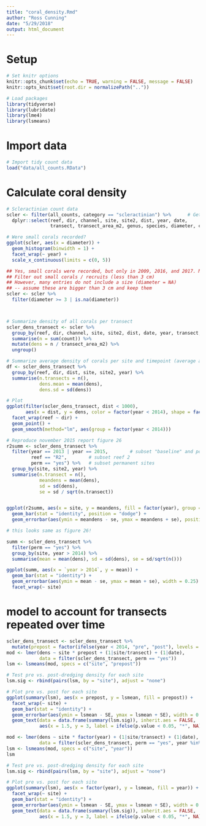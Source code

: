 ```yaml
---
title: "coral_density.Rmd"
author: "Ross Cunning"
date: "5/29/2018"
output: html_document
---
```


# Setup

```r
# Set knitr options
knitr::opts_chunk$set(echo = TRUE, warning = FALSE, message = FALSE)
knitr::opts_knit$set(root.dir = normalizePath(".."))
```

```r
# Load packages
library(tidyverse)
library(lubridate)
library(lme4)
library(lsmeans)
```

# Import data

```r
# Import tidy count data
load("data/all_counts.RData")
```

# Calculate coral density
```r
# Scleractinian count data
scler <- filter(all_counts, category == "scleractinian") %>%      # Get scleractinians only
  dplyr::select(reef, dir, channel, site, site2, dist, year, date,       # Reorder columns
                transect, transect_area_m2, genus, species, diameter, count, perm)

# Were small corals recorded?
ggplot(scler, aes(x = diameter)) + 
  geom_histogram(binwidth = 1) + 
  facet_wrap(~ year) +
  scale_x_continuous(limits = c(0, 5))

## Yes, small corals were recorded, but only in 2009, 2016, and 2017. Must filter out.
## Filter out small corals / recruits (less than 3 cm)
## However, many entries do not include a size (diameter = NA)
## -- assume these are bigger than 3 cm and keep them
scler <- scler %>%
  filter(diameter >= 3 | is.na(diameter))



# Summarize density of all corals per transect
scler_dens_transect <- scler %>%
  group_by(reef, dir, channel, site, site2, dist, date, year, transect, transect_area_m2, perm) %>%
  summarise(n = sum(count)) %>%
  mutate(dens = n / transect_area_m2) %>%
  ungroup()

# Summarize average density of corals per site and timepoint (average across transects)
df <- scler_dens_transect %>%
  group_by(reef, dir, dist, site, site2, year) %>%
  summarise(n.transects = n(),
            dens.mean = mean(dens),
            dens.sd = sd(dens))

# Plot
ggplot(filter(scler_dens_transect, dist < 1000), 
       aes(x = dist, y = dens, color = factor(year < 2014), shape = factor(year))) + 
  facet_wrap(reef ~ dir) +
  geom_point() +
  geom_smooth(method="lm", aes(group = factor(year < 2014)))
```

```r
# Reproduce november 2015 report figure 26
r2summ <- scler_dens_transect %>%
  filter(year == 2013 | year == 2015,        # subset "baseline" and post-construction
         reef == "R2",        # subset reef 2
         perm == "yes") %>%   # subset permanent sites
  group_by(site, site2, year) %>%
  summarise(n.transect = n(),
            meandens = mean(dens),
            sd = sd(dens),
            se = sd / sqrt(n.transect))


ggplot(r2summ, aes(x = site, y = meandens, fill = factor(year), group = factor(year))) + 
  geom_bar(stat = "identity", position = "dodge") +
  geom_errorbar(aes(ymin = meandens - se, ymax = meandens + se), position = "dodge")

# this looks same as figure 26!
```

```r
summ <- scler_dens_transect %>%
  filter(perm == "yes") %>%
  group_by(site, year > 2014) %>%
  summarise(mean = mean(dens), sd = sd(dens), se = sd/sqrt(n()))

ggplot(summ, aes(x = `year > 2014`, y = mean)) + 
  geom_bar(stat = "identity") +
  geom_errorbar(aes(ymin = mean - se, ymax = mean + se), width = 0.25) +
  facet_wrap(~ site)

```



# model to account for transects repeated over time
```r
scler_dens_transect <- scler_dens_transect %>% 
  mutate(prepost = factor(ifelse(year < 2014, "pre", "post"), levels = c("pre", "post")))
mod <- lmer(dens ~ site * prepost + (1|site/transect) + (1|date), 
            data = filter(scler_dens_transect, perm == "yes"))
lsm <- lsmeans(mod, specs = c("site", "prepost"))

# Test pre vs. post-dredging density for each site
lsm.sig <- rbind(pairs(lsm, by = "site"), adjust = "none")

# Plot pre vs. post for each site
ggplot(summary(lsm), aes(x = prepost, y = lsmean, fill = prepost)) + 
  facet_wrap(~ site) +
  geom_bar(stat = "identity") +
  geom_errorbar(aes(ymin = lsmean - SE, ymax = lsmean + SE), width = 0.2, lwd = 0.3) +
  geom_text(data = data.frame(summary(lsm.sig)), inherit.aes = FALSE,
            aes(x = 1.5, y = 3, label = ifelse(p.value < 0.05, "*", NA)), cex = 10)
```


```r
mod <- lmer(dens ~ site * factor(year) + (1|site/transect) + (1|date), 
            data = filter(scler_dens_transect, perm == "yes", year %in% c(2013, 2015)))
lsm <- lsmeans(mod, specs = c("site", "year"))
lsm

# Test pre vs. post-dredging density for each site
lsm.sig <- rbind(pairs(lsm, by = "site"), adjust = "none")

# Plot pre vs. post for each site
ggplot(summary(lsm), aes(x = factor(year), y = lsmean, fill = year)) + 
  facet_wrap(~ site) +
  geom_bar(stat = "identity") +
  geom_errorbar(aes(ymin = lsmean - SE, ymax = lsmean + SE), width = 0.2, lwd = 0.3) +
  geom_text(data = data.frame(summary(lsm.sig)), inherit.aes = FALSE,
            aes(x = 1.5, y = 3, label = ifelse(p.value < 0.05, "*", NA)), cex = 10)
```

